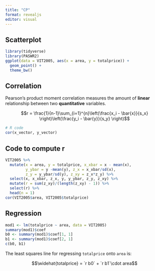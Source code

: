 ```yaml
---
title: "CP"
format: revealjs
editor: visual
---
```


## Scatterplot

```r
library(tidyverse)
library(PASWR2)
ggplot(data = VIT2005, aes(x = area, y = totalprice)) + 
  geom_point() + 
  theme_bw()
```


## Correlation

Pearson's product moment correlation measures the amount of **linear** relationship between two **quantitative** variables.

$$r = \frac{1}{n-1}\sum_{i=1}^{n}\left(\frac{x_i - \bar{x}}{s_x} \right)\left(\frac{y_i - \bar{y}}{s_y} \right)$$

```r
# R code
cor(x_vector, y_vector)
```


## Code to compute r


```r
VIT2005 %>% 
  mutate(x = area, y = totalprice, x_xbar = x - mean(x),
         y_ybar = y -mean(y), z_x = x_xbar/sd(x), 
         z_y = y_ybar/sd(y), z_xy = z_x*z_y) %>% 
  select(x, x_xbar, z_x, y, y_ybar, z_y, z_xy) %>% 
  mutate(r = sum(z_xy)/(length(z_xy) - 1)) %>%
  select(r) %>% 
  head(n = 1)
cor(VIT2005$area, VIT2005$totalprice)
```

## Regression

```r
mod1 <- lm(totalprice ~ area, data = VIT2005)
summary(mod1)$coef
b0 <- summary(mod1)$coef[1, 1]
b1 <- summary(mod1)$coef[2, 1]
c(b0, b1)
```

The least squares line for regressing `totalprice` onto `area` is:

$$\widehat{totalprice} = `r b0` + `r b1`\cdot area$$